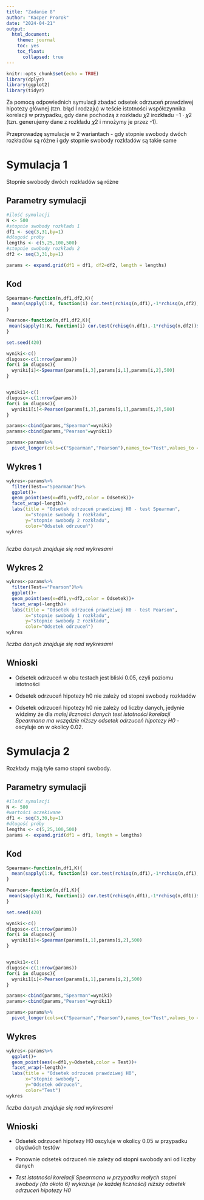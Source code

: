 ---
title: "Zadanie 8"
author: "Kacper Prorok"
date: "2024-04-21"
output: 
  html_document:
    theme: journal
    toc: yes
    toc_float:
      collapsed: true
---

```{r setup, include=FALSE}
knitr::opts_chunk$set(echo = TRUE)
library(dplyr)
library(ggplot2)
library(tidyr)
```


Za pomocą odpowiednich symulacji zbadać odsetek odrzuceń prawdziwej hipotezy głównej (tzn. błąd
I rodzaju) w teście istotności współczynnika korelacji w przypadku, gdy dane pochodzą z rozkładu 𝜒2 irozkładu −1 ∙ 𝜒2 (tzn. generujemy dane z rozkładu 𝜒2 i mnożymy je przez -1).


Przeprowadzę symulacje w 2 wariantach - gdy stopnie swobody dwóch rozkładów są różne i gdy stopnie swobody rozkładów są takie same

# Symulacja 1

Stopnie swobody dwóch rozkładów są różne

## Parametry symulacji

```{r}
#ilość symulacji
N <- 500
#stopnie swobody rozkładu 1
df1 <- seq(3,31,by=1)
#długość próby
lengths <- c(5,25,100,500)
#stopnie swobody rozkładu 2
df2 <- seq(3,31,by=1)

params <- expand.grid(df1 = df1, df2=df2, length = lengths)


```


## Kod

```{r}
Spearman<-function(n,df1,df2,K){
  mean(sapply(1:K, function(i) cor.test(rchisq(n,df1),-1*rchisq(n,df2),method="spearman")$p.value<0.05))
} 

Pearson<-function(n,df1,df2,K){
 mean(sapply(1:K, function(i) cor.test(rchisq(n,df1),-1*rchisq(n,df2))$p.value<0.05))
}

set.seed(420)

wyniki<-c()
dlugosc<-c(1:nrow(params))
for(i in dlugosc){
  wyniki[i]<-Spearman(params[i,3],params[i,1],params[i,2],500)
}


wyniki1<-c()
dlugosc<-c(1:nrow(params))
for(i in dlugosc){
  wyniki1[i]<-Pearson(params[i,3],params[i,1],params[i,2],500)
}

params<-cbind(params,"Spearman"=wyniki)
params<-cbind(params,"Pearson"=wyniki1)

params<-params%>%
  pivot_longer(cols=c("Spearman","Pearson"),names_to="Test",values_to = "Odsetek")
```

## Wykres 1

```{r}
wykres<-params%>%
  filter(Test=="Spearman")%>%
  ggplot()+
  geom_point(aes(x=df1,y=df2,color = Odsetek))+
  facet_wrap(~length)+
  labs(title = "Odsetek odrzuceń prawdziwej H0 - test Spearman",
       x="stopnie swobody 1 rozkładu",
       y="stopnie swobody 2 rozkładu",
       color="Odsetek odrzuceń")
wykres



```

*liczba danych znajduje się nad wykresami*

## Wykres 2

```{r}
wykres<-params%>%
  filter(Test=="Pearson")%>%
  ggplot()+
  geom_point(aes(x=df1,y=df2,color = Odsetek))+
  facet_wrap(~length)+
  labs(title = "Odsetek odrzuceń prawdziwej H0 - test Pearson",
       x="stopnie swobody 1 rozkładu",
       y="stopnie swobody 2 rozkładu",
       color="Odsetek odrzuceń")
wykres
```

*liczba danych znajduje się nad wykresami*

## Wnioski

- Odsetek odrzuceń w obu testach jest bliski 0.05, czyli poziomu istotności

- Odsetek odrzuceń hipotezy h0 nie zależy od stopni swobody rozkładów

- Odsetek odrzuceń hipotezy h0 nie zależy od liczby danych, jedynie widzimy że dla *małej liczności danych test istotności korelacji Spearmana ma wszędzie niższy odsetek odrzuceń hipotezy H0* - oscyluje on w okolicy 0.02. 


# Symulacja 2

Rozkłady mają tyle samo stopni swobody.

## Parametry symulacji

```{r}
#ilość symulacji
N <- 500
#wartości oczekiwane
df1 <- seq(3,30,by=1)
#długość próby
lengths <- c(5,25,100,500)
params <- expand.grid(df1 = df1, length = lengths)


```


## Kod

```{r}
Spearman<-function(n,df1,K){
  mean(sapply(1:K, function(i) cor.test(rchisq(n,df1),-1*rchisq(n,df1),method="spearman")$p.value<0.05))
} 

Pearson<-function(n,df1,K){
 mean(sapply(1:K, function(i) cor.test(rchisq(n,df1),-1*rchisq(n,df1))$p.value<0.05))
}

set.seed(420)

wyniki<-c()
dlugosc<-c(1:nrow(params))
for(i in dlugosc){
  wyniki[i]<-Spearman(params[i,1],params[i,2],500)
}


wyniki1<-c()
dlugosc<-c(1:nrow(params))
for(i in dlugosc){
  wyniki1[i]<-Pearson(params[i,1],params[i,2],500)
}

params<-cbind(params,"Spearman"=wyniki)
params<-cbind(params,"Pearson"=wyniki1)

params<-params%>%
  pivot_longer(cols=c("Spearman","Pearson"),names_to="Test",values_to = "Odsetek")


```


## Wykres 

```{r}
wykres<-params%>%
  ggplot()+
  geom_point(aes(x=df1,y=Odsetek,color = Test))+
  facet_wrap(~length)+
  labs(title = "Odsetek odrzuceń prawdziwej H0",
       x="stopnie swobody",
       y="Odsetek odrzuceń",
       color="Test")
wykres
```

*liczba danych znajduje się nad wykresami*

## Wnioski

- Odsetek odrzuceń hipotezy H0 oscyluje w okolicy 0.05 w przypadku obydwóch testów

- Ponownie odsetek odrzuceń nie zależy od stopni swobody ani od liczby danych

- *Test istotności korelacji Spearmana w przypadku małych stopni swobody (do około 6) wykazuje (w każdej liczności) niższy odsetek odrzuceń hipotezy H0*


